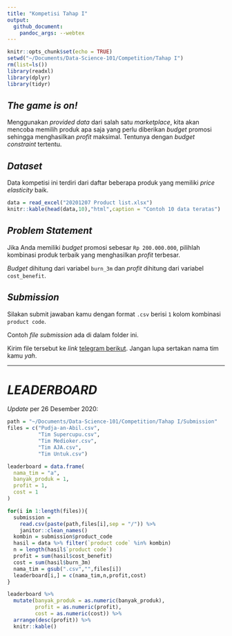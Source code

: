 ```yaml
---
title: "Kompetisi Tahap I"
output: 
  github_document:
    pandoc_args: --webtex
---
```


```r
knitr::opts_chunk$set(echo = TRUE)
setwd("~/Documents/Data-Science-101/Competition/Tahap I")
rm(list=ls())
library(readxl)
library(dplyr)
library(tidyr)
```

## _The game is on!_

Menggunakan _provided data_ dari salah satu _marketplace_, kita akan mencoba memilih produk apa saja yang perlu diberikan _budget_ promosi sehingga menghasilkan _profit_ maksimal. Tentunya dengan _budget constraint_ tertentu.

## _Dataset_

Data kompetisi ini terdiri dari daftar beberapa produk yang memiliki _price elasticity_ baik.

```r
data = read_excel("20201207 Product list.xlsx")
knitr::kable(head(data,10),"html",caption = "Contoh 10 data teratas")
```

## _Problem Statement_

Jika Anda memiliki _budget_ promosi sebesar `Rp 200.000.000`, pilihlah kombinasi produk terbaik yang menghasilkan _profit_ terbesar.

_Budget_ dihitung dari variabel `burn_3m` dan _profit_ dihitung dari variabel `cost_benefit`.

## _Submission_

Silakan submit jawaban kamu dengan format `.csv` berisi `1` kolom kombinasi `product code`.

Contoh _file submission_ ada di dalam folder ini.

Kirim file tersebut ke _link_ [telegram berikut](https://t.me/Ikanx). Jangan lupa sertakan nama tim kamu _yah_.

---

# _LEADERBOARD_

_Update_ per 26 Desember 2020:

```r
path = "~/Documents/Data-Science-101/Competition/Tahap I/Submission"
files = c("Pudja-an-Abil.csv",
          "Tim Supercupu.csv",
          "Tim Medioker.csv",
          "Tim AJA.csv",
          "Tim Untuk.csv")

leaderboard = data.frame(
  nama_tim = "a",
  banyak_produk = 1,
  profit = 1,
  cost = 1
)

for(i in 1:length(files)){
  submission = 
    read.csv(paste(path,files[i],sep = "/")) %>% 
    janitor::clean_names()
  kombin = submission$product_code
  hasil = data %>% filter(`product code` %in% kombin)
  n = length(hasil$`product code`)
  profit = sum(hasil$cost_benefit)
  cost = sum(hasil$burn_3m)
  nama_tim = gsub(".csv","",files[i])
  leaderboard[i,] = c(nama_tim,n,profit,cost)
}

leaderboard %>% 
  mutate(banyak_produk = as.numeric(banyak_produk),
         profit = as.numeric(profit),
         cost = as.numeric(cost)) %>% 
  arrange(desc(profit)) %>% 
  knitr::kable()
```